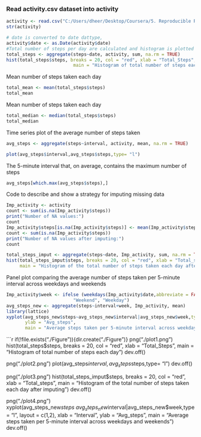 ### Read activity.csv dataset into activity

```{r, echo=TRUE}
activity <- read.csv("C:/Users/dheer/Desktop/Coursera/5. Reproducible Research/project/activity.csv", stringsAsFactors = FALSE)
str(activity)
```


```{r, echo=TRUE}
# date is converted to date dattype,
activity$date <- as.Date(activity$date)
#Total number of steps per day are calculated and histogram is plotted
total_steps <- aggregate(steps~date, activity, sum, na.rm = TRUE)
hist(total_steps$steps, breaks = 20, col = "red", xlab = "Total_Steps", 
                         main = "Histogram of total number of steps each day")
```

Mean number of steps taken each day
```{r, echo=TRUE}
total_mean <- mean(total_steps$steps)
total_mean
```

Mean number of steps taken each day
```{r,echo = TRUE}
total_median <- median(total_steps$steps)
total_median
```

Time series plot of the average number of steps taken
```{r, echo=TRUE}
avg_steps <- aggregate(steps~interval, activity, mean, na.rm = TRUE)

plot(avg_steps$interval,avg_steps$steps,type= "l")
```

The 5-minute interval that, on average, contains the maximum number of steps
```{r,echo = TRUE}
avg_steps[which.max(avg_steps$steps),]
```

Code to describe and show a strategy for imputing missing data
```{r,echo = TRUE}
Imp_activity <- activity
count <- sum(is.na(Imp_activity$steps))
print("Number of NA values:")
count
Imp_activity$steps[is.na(Imp_activity$steps)] <- mean(Imp_activity$steps,na.rm = TRUE)
count <- sum(is.na(Imp_activity$steps))
print("Number of NA values after imputing:")
count
```

```{r,echo = TRUE}
total_steps_imput <- aggregate(steps~date, Imp_activity, sum, na.rm = TRUE)
hist(total_steps_imput$steps, breaks = 20, col = "red", xlab = "Total_steps",
     main = "Histogram of the total number of steps taken each day after imputing")
```

Panel plot comparing the average number of steps taken per 5-minute interval across weekdays and weekends

```{r,echo = TRUE}
Imp_activity$week <- ifelse (weekdays(Imp_activity$date,abbreviate = FALSE) %in% c("Saturday","Sunday"), 
                         "Weekend", "Weekday")
avg_steps_new <- aggregate(steps~interval+week, Imp_activity, mean)
library(lattice)
xyplot(avg_steps_new$steps~avg_steps_new$interval|avg_steps_new$week,type= "l",  layout = c(1,2), xlab = "Interval",
       ylab = "Avg_steps",
       main = "Average steps taken per 5-minute interval across weekdays and weekends")
```

```{r,echo = TRUE}
if(!file.exists("./Figure")){dir.create("./Figure")}
png("./plot1.png")
hist(total_steps$steps, breaks = 20, col = "red", xlab = "Total_Steps", 
                         main = "Histogram of total number of steps each day")
dev.off()

png("./plot2.png")
plot(avg_steps$interval,avg_steps$steps,type= "l")
dev.off()

png("./plot3.png")
hist(total_steps_imput$steps, breaks = 20, col = "red", xlab = "Total_steps",
     main = "Histogram of the total number of steps taken each day after imputing")
dev.off()

png("./plot4.png")
xyplot(avg_steps_new$steps~avg_steps_new$interval|avg_steps_new$week,type= "l",  layout = c(1,2), xlab = "Interval",
       ylab = "Avg_steps",
       main = "Average steps taken per 5-minute interval across weekdays and weekends")
dev.off()
